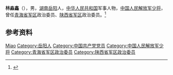 '''林淼鑫'''（{{bd|1955年|}}），男，[[湖南|湖南]][[岳阳|岳阳]]人，[[中华人民共和国|中华人民共和国]]军事人物，[[中国人民解放军少将|中国人民解放军少将]]，曾任[[青海省军区|青海省军区]]政治委员、[[陕西省军区|陕西省军区]]政治委员。<ref>{{Cite journal|url=https://kns.cnki.net/kcms/detail/detail.aspx?dbcode=CJFD&dbname=CJFDLASN2019&filename=SXHU201905039&v=DVSGAxQ2TDyFjTL1vDbtOMezuz9S0cRSE0EFY5uPENnRPivT5Epn02bw16%25mmd2B20LlV|title=林淼鑫摄影作品选登|author=林淼鑫|year=2019|issue=05|issn=1001-0440|journal=陕西画报|doi=}}</ref>

== 参考资料 ==
{{reflist}}

{{中国人物小作品}}

{{Authority control}}
{{DEFAULTSORT:Lin林}}
[[Category:林姓|Miao]]
[[Category:岳阳人|Category:岳阳人]]
[[Category:中国共产党党员|Category:中国共产党党员]]
[[Category:中国人民解放军少将|Category:中国人民解放军少将]]
[[Category:青海省军区政治委员|Category:青海省军区政治委员]]
[[Category:陕西省军区政治委员|Category:陕西省军区政治委员]]
